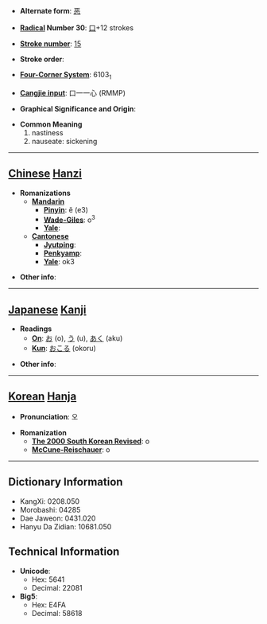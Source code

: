 * '''Alternate form''': [[恶]]

* '''[[Wiktionary:Chinese radical index| Radical]] Number 30''': [[Wiktionary:Chinese radical index 口|口]]+12 strokes

* '''[[Wiktionary:Chinese total strokes index|Stroke number]]''': [[Wiktionary:Chinese total strokes index 15|15]]

* '''Stroke order''': 

* '''[[Wiktionary:Chinese four corner index|Four-Corner System]]''': 6103<sub>1</sub>

* '''[[Wiktionary:Chinese Cangjie index|Cangjie input]]''': 口一一心 (RMMP)

* '''Graphical Significance and Origin''': 

* '''Common Meaning'''
*#nastiness
*# nauseate: sickening


----

== [[Chinese]] [[Hanzi]] ==

* '''Romanizations'''
** '''[[Mandarin]]'''
*** '''[[Pinyin]]''': ě (e3)
*** '''[[Wade-Giles]]''': o<sup>3</sup>
*** '''[[Yale]]''': 
** '''[[Cantonese]]'''
*** '''[[Jyutping]]''':
*** '''[[Penkyamp]]''': 
*** '''[[Yale]]''': ok3

* '''Other info''': 

----

== [[Japanese]] [[Kanji]] ==

* '''Readings'''
** '''[[On]]''': [[お]] (o), [[う]] (u), [[あく]] (aku)
** '''[[Kun]]''': [[おこる]] (okoru)

* '''Other info''':  

----

== [[Korean]] [[Hanja]] ==

* '''Pronunciation''': 오

* '''Romanization'''
** '''[[The 2000 South Korean Revised Romanization|The 2000 South Korean Revised]]''': o
** '''[[McCune-Reischauer]]''': o

----

== Dictionary Information ==

* KangXi: 0208.050
* Morobashi: 04285
* Dae Jaweon: 0431.020
* Hanyu Da Zidian: 10681.050

== Technical Information ==

* '''Unicode''':
** Hex: 5641
** Decimal: 22081
* '''Big5''':
** Hex: E4FA
** Decimal: 58618